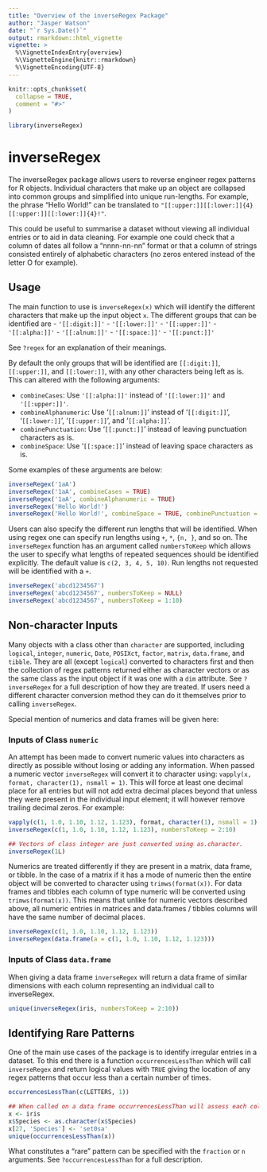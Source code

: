 ```yaml
---
title: "Overview of the inverseRegex Package"
author: "Jasper Watson"
date: "`r Sys.Date()`"
output: rmarkdown::html_vignette
vignette: >
  %\VignetteIndexEntry{overview}
  %\VignetteEngine{knitr::rmarkdown}
  %\VignetteEncoding{UTF-8}
---
```


```r
knitr::opts_chunk$set(
  collapse = TRUE,
  comment = "#>"
)
```

```r

library(inverseRegex)

```

# inverseRegex

The inverseRegex package allows users to reverse engineer regex patterns for R objects. Individual characters that make up an object are collapsed into common groups and simplified into unique run-lengths. For example, the phrase "Hello World!" can be translated to `"[[:upper:]][[:lower:]]{4} [[:upper:]][[:lower:]]{4}!"`. 

This could be useful to summarise a dataset without viewing all individual entries or to aid in data cleaning. For example one could check that a column of dates all follow a "nnnn-nn-nn" format or that a column of strings consisted entirely of alphabetic characters (no zeros entered instead of the letter O for example).

## Usage

The main function to use is `inverseRegex(x)` which will identify the different characters that make up the input object `x`. The different groups that can be identified are
- `'[[:digit:]]'`
- `'[[:lower:]]'`
- `'[[:upper:]]'`
- `'[[:alpha:]]'`
- `'[[:alnum:]]'`
- `'[[:space:]]'`
- `'[[:punct:]]'`

See `?regex` for an explanation of their meanings.

By default the only groups that will be identified are `[[:digit:]]`, `[[:upper:]]`, and `[[:lower:]]`, with any other characters being left as is. This can altered with the following arguments:

- `combineCases`: Use `'[[:alpha:]]'` instead of `'[[:lower:]]'` and `'[[:upper:]]'`.
- `combineAlphanumeric`: Use '`[[:alnum:]]`' instead of '`[[:digit:]]`', '`[[:lower:]]`', '`[[:upper:]]`', and '`[[:alpha:]]`'.
- `combinePunctuation`: Use '`[[:punct:]]`' instead of leaving punctuation characters as is.
- `combineSpace`: Use '`[[:space:]]`' instead of leaving space characters as is.

Some examples of these arguments are below:

```r
inverseRegex('1aA')
inverseRegex('1aA', combineCases = TRUE)
inverseRegex('1aA', combineAlphanumeric = TRUE)
inverseRegex('Hello World!')
inverseRegex('Hello World!', combineSpace = TRUE, combinePunctuation = TRUE)

```

Users can also specify the different run lengths that will be identified. When using regex one can specify run lengths using `+`, `*`, `{n, }`, and so on. The `inverseRegex` function has an argument called `numbersToKeep` which allows the user to specify what lengths of repeated sequences should be identified explicitly. The default value is `c(2, 3, 4, 5, 10)`. Run lengths not requested will be identified with a `+`.

```r
inverseRegex('abcd1234567')
inverseRegex('abcd1234567', numbersToKeep = NULL)
inverseRegex('abcd1234567', numbersToKeep = 1:10)
```


## Non-character Inputs

Many objects with a class other than `character` are supported, including `logical`, `integer`, `numeric`, `Date`, `POSIXct`, `factor`, `matrix`, `data.frame`, and `tibble`. They are all (except `logical`) converted to characters first and then the collection of regex patterns returned either as character vectors or as the same class as the input object if it was one with a `dim` attribute. See `?inverseRegex` for a full description of how they are treated. If users need a different character conversion method they can do it themselves prior to calling `inverseRegex`.

Special mention of numerics and data frames will be given here:

### Inputs of Class `numeric`

An attempt has been made to convert numeric values into characters as directly as possible without losing or adding any information. When passed a numeric vector `inverseRegex` will convert it to character using: `vapply(x, format, character(1), nsmall = 1)`. This will force at least one decimal place for all entries but will not add extra decimal places beyond that unless they were present in the individual input element; it will however remove trailing decimal zeros. For example:

```r
vapply(c(1, 1.0, 1.10, 1.12, 1.123), format, character(1), nsmall = 1)
inverseRegex(c(1, 1.0, 1.10, 1.12, 1.123), numbersToKeep = 2:10)

## Vectors of class integer are just converted using as.character.
inverseRegex(1L)

```
Numerics are treated differently if they are present in a matrix, data frame, or tibble. In the case of a matrix if it has a mode of numeric then the entire object will be converted to character using `trimws(format(x))`. For data frames and tibbles each column of type numeric will be converted using `trimws(format(x))`. This means that unlike for numeric vectors described above, all numeric entries in matrices and data.frames / tibbles columns will have the same number of decimal places.

```r
inverseRegex(c(1, 1.0, 1.10, 1.12, 1.123))
inverseRegex(data.frame(a = c(1, 1.0, 1.10, 1.12, 1.123)))

```

### Inputs of Class `data.frame`

When giving a data frame `inverseRegex` will return a data frame of similar dimensions with each column representing an individual call to inverseRegex.

```r
unique(inverseRegex(iris, numbersToKeep = 2:10))

```

## Identifying Rare Patterns

One of the main use cases of the package is to identify irregular entries in a dataset. To this end there is a function `occurrencesLessThan` which will call `inverseRegex` and return logical values with `TRUE` giving the location of any regex patterns that occur less than a certain number of times.

```r
occurrencesLessThan(c(LETTERS, 1))

## When called on a data frame occurrencesLessThan will assess each column individually.
x <- iris
x$Species <- as.character(x$Species)
x[27, 'Species'] <- 'set0sa'
unique(occurrencesLessThan(x))
```

What constitutes a "rare" pattern can be specified with the `fraction` or `n` arguments. See `?occurrencesLessThan` for a full description.
